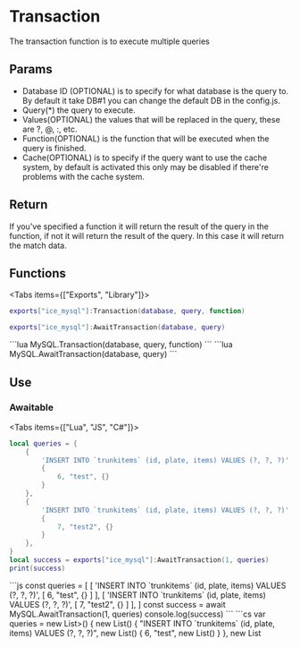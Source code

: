 
# Transaction
The transaction function is to execute multiple queries

## Params
- Database ID (OPTIONAL) is to specify for what database is the query to. By default it take DB#1 you can change the default DB in the config.js.
- Query(*) the query to execute.
- Values(OPTIONAL) the values that will be replaced in the query, these are ?, @, :, etc.
- Function(OPTIONAL) is the function that will be executed when the query is finished.
- Cache(OPTIONAL) is to specify if the query want to use the cache system, by default is activated this only may be disabled if there're problems with the cache system.

## Return
If you've specified a function it will return the result of the query in the function, if not it will return the result of the query.
In this case it will return the match data.

## Functions
<Tabs items={["Exports", "Library"]}>
<Tab>
```lua
exports["ice_mysql"]:Transaction(database, query, function)
```
```lua
exports["ice_mysql"]:AwaitTransaction(database, query)
```
</Tab>
<Tab>
```lua
MySQL.Transaction(database, query, function)
```
```lua
MySQL.AwaitTransaction(database, query)
```
</Tab>
</Tabs>

## Use
### Awaitable
<Tabs items={["Lua", "JS", "C#"]}>
<Tab>
```lua
local queries = {
    {
        'INSERT INTO `trunkitems` (id, plate, items) VALUES (?, ?, ?)',
        {
            6, "test", {}
        }
    },
    {
        'INSERT INTO `trunkitems` (id, plate, items) VALUES (?, ?, ?)',
        {
            7, "test2", {}
        }
    },
}
local success = exports["ice_mysql"]:AwaitTransaction(1, queries)
print(success)
```
</Tab>
<Tab>
```js
const queries = [
    [
        'INSERT INTO `trunkitems` (id, plate, items) VALUES (?, ?, ?)',
        [
            6, "test", {}
        ]
    ],
    [
        'INSERT INTO `trunkitems` (id, plate, items) VALUES (?, ?, ?)',
        [
            7, "test2", {}
        ]
    ],
]
const success = await MySQL.AwaitTransaction(1, queries)
console.log(success)
```
</Tab>
<Tab>
```cs
var queries = new List<List<object>>() {
    new List<object>() {
        "INSERT INTO `trunkitems` (id, plate, items) VALUES (?, ?, ?)",
        new List<object>() {
            6, "test", new List<object>()
        }
    },
    new List<object>() {
        "INSERT INTO `trunkitems` (id, plate, items) VALUES (?, ?, ?)",
        new List<object>() {
            7, "test2", new List<object>()
        }
    },
}
var success = await MySQL.AwaitTransaction(1, queries)
Console.WriteLine(success)
```
</Tab>
</Tabs>

### Callback
- Callback will return the same as the awaitable function but in the callback function.
- If the callback is not provided it will return the same as the awaitable function.
- If you want to make the query to execute in the main thread you have to specify a simple function like this: `() => {}` to do anything depending on the language.
<Tabs items={["Lua", "JS", "C#"]}>
<Tab>
```lua
local queries = {
    {
        'INSERT INTO `trunkitems` (id, plate, items) VALUES (?, ?, ?)',
        {
            6, "test", {}
        }
    },
    {
        'INSERT INTO `trunkitems` (id, plate, items) VALUES (?, ?, ?)',
        {
            7, "test2", {}
        }
    },
}
MySQL.Transaction(1, queries, function(success)
    print(success)
end)
```
</Tab>
<Tab>
```js
const queries = [
    [
        'INSERT INTO `trunkitems` (id, plate, items) VALUES (?, ?, ?)',
        [
            6, "test", {}
        ]
    ],
    [
        'INSERT INTO `trunkitems` (id, plate, items) VALUES (?, ?, ?)',
        [
            7, "test2", {}
        ]
    ],
]
MySQL.Transaction(1, queries, (success) => {
    console.log(success)
})
```
</Tab>
<Tab>
```cs
var queries = new List<List<object>>() {
    new List<object>() {
        "INSERT INTO `trunkitems` (id, plate, items) VALUES (?, ?, ?)",
        new List<object>() {
            6, "test", new List<object>()
        }
    },
    new List<object>() {
        "INSERT INTO `trunkitems` (id, plate, items) VALUES (?, ?, ?)",
        new List<object>() {
            7, "test2", new List<object>()
        }
    },
}
MySQL.Transaction(1, queries, (success) => {
    Console.WriteLine(success)
})
```
</Tab>
</Tabs>
